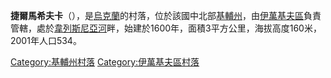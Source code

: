 {{coord|51|1|2|N|29|41|53|E|scale:30000|display=title}}

'''捷爾馬希夫卡'''（{{lang-uk|Термахівка}}），是[[烏克蘭|烏克蘭]]的村落，位於該國中北部[[基輔州|基輔州]]，由[[伊萬基夫區|伊萬基夫區]]負責管轄，處於[[韋列斯尼亞河|韋列斯尼亞河]]畔，始建於1600年，面積3平方公里，海拔高度160米，2001年人口534。

{{DEFAULTSORT:Термахівка}}
[[Category:基輔州村落|Category:基輔州村落]]
[[Category:伊萬基夫區村落|Category:伊萬基夫區村落]]


{{Kiev-geo-stub}}
